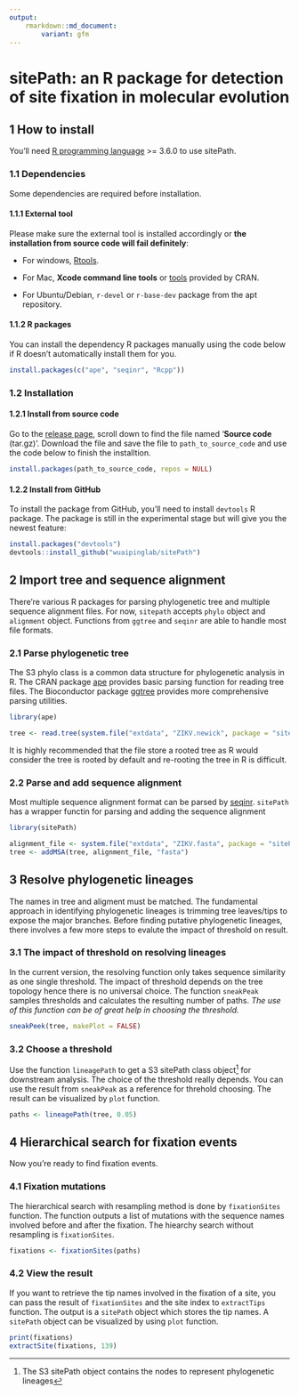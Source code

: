 ```yaml
---
output: 
    rmarkdown::md_document:
        variant: gfm
---
```


# sitePath: an R package for detection of site fixation in molecular evolution

## 1 How to install

You'll need [R programming language](https://cran.r-project.org/) >= 3.6.0 to use sitePath.

### 1.1 Dependencies
Some dependencies are required before installation.

#### 1.1.1 External tool
Please make sure the external tool is installed accordingly or **the installation from source code will fail definitely**:

* For windows, [Rtools](https://cran.r-project.org/bin/windows/Rtools/).

* For Mac, **Xcode command line tools** or [tools](https://cran.r-project.org/bin/macosx/tools/) provided by CRAN.

* For Ubuntu/Debian, `r-devel` or `r-base-dev` package from the apt repository.

#### 1.1.2 R packages
You can install the dependency R packages manually using the code below if R doesn't automatically install them for you.
```r
install.packages(c("ape", "seqinr", "Rcpp"))
```
### 1.2 Installation

#### 1.2.1 Install from source code
Go to the [release page](https://github.com/wuaipinglab/sitePath/releases), scroll down to find the file named '**Source code** (tar.gz)'. Download the file and save the file to `path_to_source_code` and use the code below to finish the installtion.
```r
install.packages(path_to_source_code, repos = NULL)
```

#### 1.2.2 Install from GitHub
To install the package from GitHub, you'll need to install `devtools` R package. The package is still in the experimental stage but will give you the newest feature:
```r
install.packages("devtools")
devtools::install_github("wuaipinglab/sitePath")
```

## 2 Import tree and sequence alignment

There're various R packages for parsing phylogenetic tree and multiple sequence alignment files. For now, `sitepath` accepts `phylo` object and `alignment` object. Functions from `ggtree` and `seqinr` are able to handle most file formats.

### 2.1 Parse phylogenetic tree

The S3 phylo class is a common data structure for phylogenetic analysis in R. The CRAN package [ape](https://cran.r-project.org/web/packages/ape/index.html) provides basic parsing function for reading tree files. The Bioconductor package [ggtree](https://bioconductor.org/packages/release/bioc/html/ggtree.html) provides more comprehensive parsing utilities.


```r
library(ape)

tree <- read.tree(system.file("extdata", "ZIKV.newick", package = "sitePath"))
```

It is highly recommended that the file store a rooted tree as R would consider the tree is rooted by default and re-rooting the tree in R is difficult.

### 2.2 Parse and add sequence alignment

Most multiple sequence alignment format can be parsed by [seqinr](https://cran.r-project.org/web/packages/seqinr/index.html). `sitePath` has a wrapper functin for parsing and adding the sequence alignment

```r
library(sitePath)

alignment_file <- system.file("extdata", "ZIKV.fasta", package = "sitePath")
tree <- addMSA(tree, alignment_file, "fasta")
```

## 3 Resolve phylogenetic lineages

The names in tree and aligment must be matched. The fundamental approach in identifying phylogenetic lineages is trimming tree leaves/tips to expose the major branches. Before finding putative phylogenetic lineages, there involves a few more steps to evalute the impact of threshold on result.

### 3.1 The impact of threshold on resolving lineages

In the current version, the resolving function only takes sequence similarity as one single threshold. The impact of threshold depends on the tree topology hence there is no universal choice. The function `sneakPeak` samples thresholds and calculates the resulting number of paths. *The use of this function can be of great help in choosing the threshold.*

```r
sneakPeek(tree, makePlot = FALSE)
```

### 3.2 Choose a threshold

Use the function `lineagePath` to get a S3 sitePath class object^[The S3 sitePath object contains the nodes to represent phylogenetic lineages] for downstream analysis. The choice of the threshold really depends. You can use the result from `sneakPeak` as a reference for threhold choosing. The result can be visualized by `plot` function.

```r
paths <- lineagePath(tree, 0.05)
```

## 4 Hierarchical search for fixation events

Now you're ready to find fixation events.

### 4.1 Fixation mutations

The hierarchical search with resampling method is done by `fixationSites` function. The function outputs a list of mutations with the sequence names involved before and after the fixation. The hiearchy search without resampling is `fixationSites`.

```r
fixations <- fixationSites(paths)
```

### 4.2 View the result

If you want to retrieve the tip names involved in the fixation of a site, you can pass the result of `fixationSites` and the site index to `extractTips` function. The output is a `sitePath` object which stores the tip names. A `sitePath` object can be visualized by using `plot` function.

```r
print(fixations)
extractSite(fixations, 139)
```
